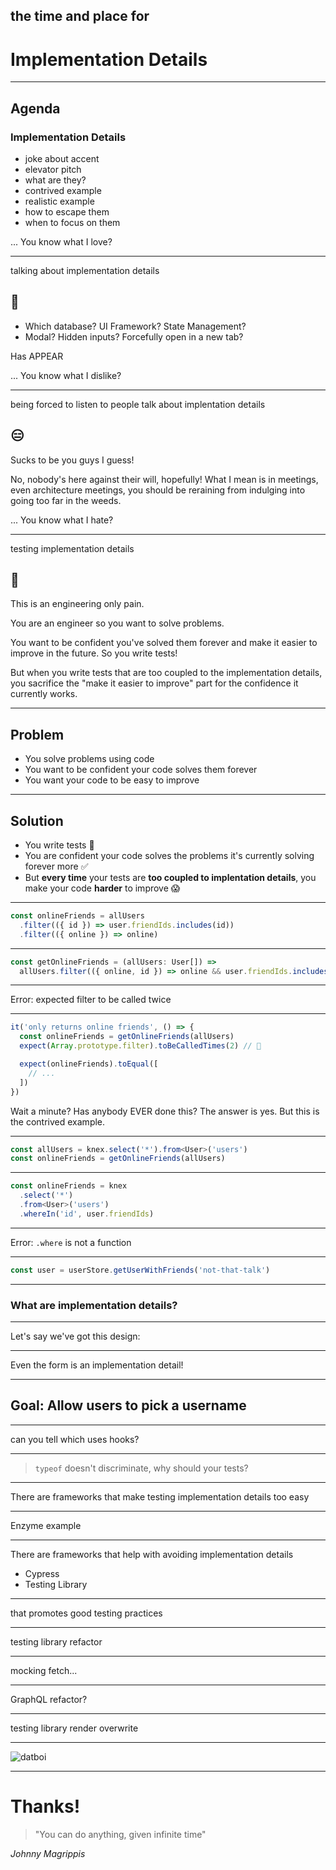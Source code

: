 

## the time and place for

# Implementation Details

---

## Agenda

### Implementation Details

- joke about accent
- elevator pitch
- what are they?
- contrived example
- realistic example
- how to escape them
- when to focus on them

<Notes>... You know what I love?</Notes>

---

talking about implementation details

## 🧡

<Appear>
  <div>
    <ul>
      <li>Which database? UI Framework? State Management?</li>
      <li>Modal? Hidden inputs? Forcefully open in a new tab?</li>
    </ul>
  </div>
</Appear>

<Notes>
Has APPEAR

... You know what I dislike?

</Notes>

---

being forced to listen to people talk about implentation details

## 😑

<Notes>
Sucks to be you guys I guess!

No, nobody's here against their will, hopefully! What I mean is in meetings, even architecture meetings, you should be reraining from indulging into going too far in the weeds.

... You know what I hate?

</Notes>

---

testing implementation details

## 🤬

<Notes>

This is an engineering only pain.

You are an engineer so you want to solve problems.

You want to be confident you've solved them forever and make it easier to improve in the future. So you write tests!

But when you write tests that are too coupled to the implementation details, you sacrifice the "make it easier to improve" part for the confidence it currently works.

</Notes>

---

## Problem

- You solve problems using code
- You want to be confident your code solves them forever
- You want your code to be easy to improve

---

## Solution

- You write tests 🎉
- You are confident your code solves the problems it's currently solving forever more ✅
- But **every time** your tests are **too coupled to implentation details**, you make your code **harder** to improve 😱

---


```typescript
const onlineFriends = allUsers
  .filter(({ id }) => user.friendIds.includes(id))
  .filter(({ online }) => online)
```

---


```typescript
const getOnlineFriends = (allUsers: User[]) =>
  allUsers.filter(({ online, id }) => online && user.friendIds.includes(id))
```

---

Error: expected filter to be called twice

---


```typescript
it('only returns online friends', () => {
  const onlineFriends = getOnlineFriends(allUsers)
  expect(Array.prototype.filter).toBeCalledTimes(2) // 🤪

  expect(onlineFriends).toEqual([
    // ...
  ])
})
```

<Notes>
  Wait a minute? Has anybody EVER done this? The answer is yes. But this is the
  contrived example.
</Notes>

---


```typescript
const allUsers = knex.select('*').from<User>('users')
const onlineFriends = getOnlineFriends(allUsers)
```

---


```typescript
const onlineFriends = knex
  .select('*')
  .from<User>('users')
  .whereIn('id', user.friendIds)
```

---

Error: `.where` is not a function

---


```typescript
const user = userStore.getUserWithFriends('not-that-talk')
```

---

### What are implementation details?

---

Let's say we've got this design:

---

Even the form is an implementation detail!

---

## Goal: Allow users to pick a username

---

can you tell which uses hooks?

<GuessTheType />

---

> `typeof` doesn't discriminate, why should your tests?

---

There are frameworks that make testing implementation details too easy

---

Enzyme example

---

There are frameworks that help with avoiding implementation details

- Cypress
- Testing Library

---

that promotes good testing practices

---

testing library refactor

---

mocking fetch...

---

GraphQL refactor?

---

testing library render overwrite

---

![datboi](https://pbs.twimg.com/media/CkjFUyTXEAEysBY.jpg)

---

# Thanks!

> "You can do anything, given infinite time"

<Cite>Johnny Magrippis</Cite>

